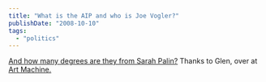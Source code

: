 ```yaml
---
title: "What is the AIP and who is Joe Vogler?"
publishDate: "2008-10-10"
tags: 
  - "politics"
---
```


[And how many degrees are they from Sarah Palin?](http://www.art-machine.org/pallin-around/) Thanks to Glen, over at [Art Machine.](http://www.art-machine.org/)
